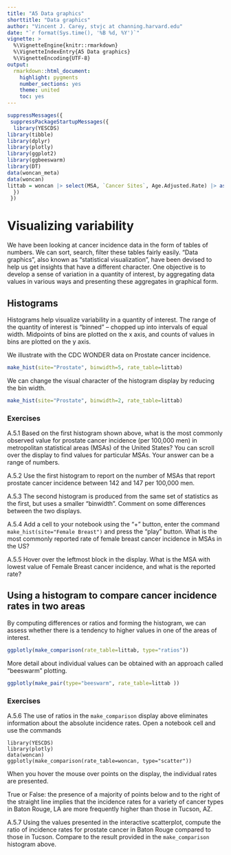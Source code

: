 ```yaml
---
title: "A5 Data graphics"
shorttitle: "Data graphics"
author: "Vincent J. Carey, stvjc at channing.harvard.edu"
date: "`r format(Sys.time(), '%B %d, %Y')`"
vignette: >
  %\VignetteEngine{knitr::rmarkdown}
  %\VignetteIndexEntry{A5 Data graphics}
  %\VignetteEncoding{UTF-8}
output:
  rmarkdown::html_document:
    highlight: pygments
    number_sections: yes
    theme: united
    toc: yes
---
```


```r
suppressMessages({
 suppressPackageStartupMessages({
  library(YESCDS)
library(tibble)
library(dplyr)
library(plotly)
library(ggplot2)
library(ggbeeswarm)
library(DT)
data(woncan_meta)
data(woncan)
littab = woncan |> select(MSA, `Cancer Sites`, Age.Adjusted.Rate) |> as.data.frame()
  })
 })
```

# Visualizing variability

We have been looking at cancer incidence data in the form of tables of numbers.
We can sort, search, filter these tables fairly easily.  "Data graphics", also
known as "statistical visualization", have been devised to help us get
insights that have a different character.  One objective is to develop a
sense of variation in a quantity of interest, by aggregating data values in
various ways and presenting these aggregates in graphical form.



## Histograms
 
Histograms help visualize variability in a quantity of interest.  The range of the quantity
of interest is "binned" -- chopped up into intervals of equal width.  Midpoints of
bins are plotted on the x axis, and counts of values in bins are plotted on the y axis.

We illustrate with the CDC WONDER data on Prostate cancer incidence.

```r
make_hist(site="Prostate", binwidth=5, rate_table=littab)
```

We can change the visual character of the histogram display by reducing the bin width.


```r
make_hist(site="Prostate", binwidth=2, rate_table=littab)
```

### Exercises

A.5.1 Based on the first histogram shown above, what is the most commonly
observed value for prostate cancer incidence (per 100,000 men) in metropolitan
statistical areas (MSAs) of the United States?  You can scroll over the display
to find values for particular MSAs.  Your answer can be a range of numbers.

A.5.2 Use the first histogram to report on the number of MSAs that report
prostate cancer incidence between 142 and 147 per 100,000 men.

A.5.3 The second histogram is produced from the same set of statistics as the
first, but uses a smaller "binwidth".  Comment on some differences between
the two displays.

A.5.4 Add a cell to your notebook using the "+" button, enter the command
`make_hist(site="Female Breast")` and press the "play" button.  What
is the most commonly reported rate of female breast cancer incidence in
MSAs in the US?

A.5.5 Hover over the leftmost block in the display.  What is the MSA with
lowest value of Female Breast cancer incidence, and what is the reported rate?

## Using a histogram to compare cancer incidence rates in two areas

By computing differences or ratios and forming the histogram, we
can assess whether there is a tendency to higher values in
one of the areas of interest.

```r
ggplotly(make_comparison(rate_table=littab, type="ratios"))
```

More detail about individual
values can be obtained with an approach called "beeswarm" plotting.

```r
ggplotly(make_pair(type="beeswarm", rate_table=littab ))
```

### Exercises

A.5.6 The use of ratios in the `make_comparison` display above eliminates
information about the absolute incidence rates.  Open a notebook cell and
use the commands
```
library(YESCDS)
library(plotly)
data(woncan)
ggplotly(make_comparison(rate_table=woncan, type="scatter"))
```
When you hover the mouse over points on the display, the
individual rates are presented.

True or False: the presence of a majority of points below and to the right of the
straight line implies that the incidence rates for a variety of
cancer types in Baton Rouge, LA are
more frequently higher than those in Tucson, AZ.

A.5.7 Using the values presented in the
interactive scatterplot, compute the ratio of 
incidence rates for prostate cancer in Baton Rouge
compared to those in Tucson.  Compare to the result
provided in the `make_comparison` histogram above.
